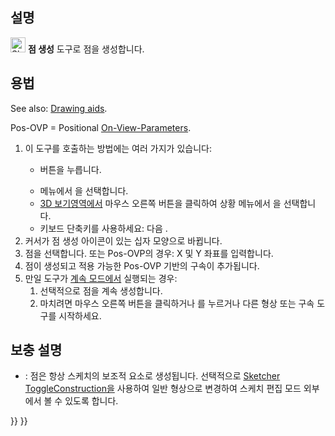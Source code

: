 <languages/>

{{Docnav
|[[Sketcher_StopOperation|Stop operation]]
|[[Sketcher_CreatePolyline/ko|꺾은선]]
|[[Sketcher_Workbench/ko|스케치 작업대]]
|IconL=Sketcher_StopOperation.svg
|IconR=Sketcher_CreatePolyline.svg
|IconC=Workbench_Sketcher.svg
}}

{{GuiCommand
|Name=Sketcher CreatePoint
|MenuLocation=Sketch → Sketcher geometries → Create point
|Workbenches=[[Sketcher_Workbench/ko|스케치 작업대]]
|Shortcut={{KEY|G}} {{KEY|Y}}
}}

<span id="Description"></span>
==설명==

[[Image:Sketcher_CreatePoint.svg|24px]] '''점 생성''' 도구로 점을 생성합니다.

<span id="Usage"></span>
==용법==

See also: [[Sketcher_Workbench#Drawing_aids|Drawing aids]].

Pos-OVP = Positional [[Sketcher_Preferences#General|On-View-Parameters]]. {{Version|1.0}}

# 이 도구를 호출하는 방법에는 여러 가지가 있습니다:
#* {{Button|[[Image:Sketcher_CreatePoint.svg|16px]] 점 생성}} 버튼을 누릅니다.
#* 메뉴에서 {{MenuCommand|Sketcher → Sketcher geometries → [[Image:Sketcher_CreatePoint.svg|16px]] 점 생성}}을 선택합니다.
#* [[3D_view/ko|3D 보기]]영역에서 마우스 오른쪽 버튼을 클릭하여 상황 메뉴에서 {{MenuCommand|[[Image:Sketcher_CreatePoint.svg|16px]] 점 생성}}을 선택합니다.
#* 키보드 단축키를 사용하세요: {{KEY|G}} 다음 {{KEY|Y}}.
# 커서가 점 생성 아이콘이 있는 십자 모양으로 바뀝니다.
# 점을 선택합니다. 또는 Pos-OVP의 경우: X 및 Y 좌표를 입력합니다.
# 점이 생성되고 적용 가능한 Pos-OVP 기반의 구속이 추가됩니다.
# 만일 도구가 [[Sketcher_Workbench#Continue_modes|계속 모드]]에서 실행되는 경우:
## 선택적으로 점을 계속 생성합니다.
## 마치려면 마우스 오른쪽 버튼을 클릭하거나 {{KEY|Esc}}를 누르거나 다른 형상 또는 구속 도구를 시작하세요.

<span id="Notes"></span>
== 보충 설명 ==

* {{VersionMinus|0.21}}: 점은 항상 스케치의 보조적 요소로 생성됩니다. 선택적으로 [[Sketcher_ToggleConstruction/ko|Sketcher ToggleConstruction]]을 사용하여 일반 형상으로 변경하여 스케치 편집 모드 외부에서 볼 수 있도록 합니다.


{{Docnav
|[[Sketcher_StopOperation|Stop operation]]
|[[Sketcher_CreatePolyline/ko|꺾은선]]
|[[Sketcher_Workbench/ko|스케치 작업대]]
|IconL=Sketcher_StopOperation.svg
|IconR=Sketcher_CreatePolyline.svg
|IconC=Workbench_Sketcher.svg
}}

{{Sketcher_Tools_navi{{#translation:}}}}
{{Userdocnavi{{#translation:}}}}